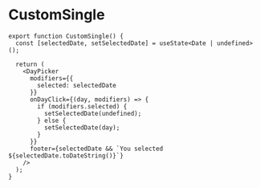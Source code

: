 
# CustomSingle



<CustomSingle />

```tsx
export function CustomSingle() {
  const [selectedDate, setSelectedDate] = useState<Date | undefined>();

  return (
    <DayPicker
      modifiers={{
        selected: selectedDate
      }}
      onDayClick={(day, modifiers) => {
        if (modifiers.selected) {
          setSelectedDate(undefined);
        } else {
          setSelectedDate(day);
        }
      }}
      footer={selectedDate && `You selected ${selectedDate.toDateString()}`}
    />
  );
}
```
